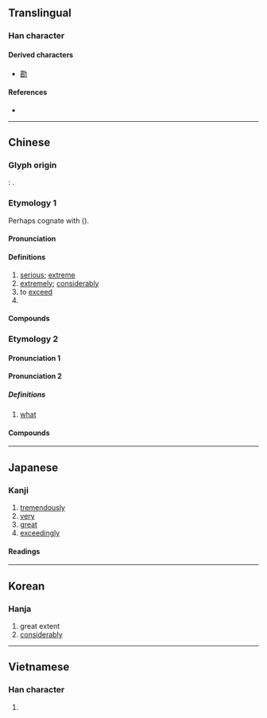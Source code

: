 {{also|其|什}}
{{character info/new}}
==Translingual==

===Han character===
{{Han char|rn=99|rad=甘|as=04|sn=9|four=44711|canj=TMMV|ids=⿱⿴龷𠄠⿺𠃊八(GV),⿱⿴龷𠄠⿺𠃊儿(JK),⿱⿴龷𠄠⿺㇄⿰丿㇄(HT)}}

====Derived characters====
* [[勘]]

====References====
* {{Han ref|kx=0754.060|dkj=21648|dj=1161.030|hdz=10025.050|uh=751A|ud=29978|bh=ACC6|bd=44230}}

----

==Chinese==
{{zh-forms|alt=𠥄,𠯕}}

===Glyph origin===
{{Han etyl}}
''{{w|Shuowen}}'': {{Han compound|甘|匹|ls=ic}}.

===Etymology 1===
Perhaps cognate with {{och-l|斟|to pour}} ({{zh-ref|Schuessler, 2007}}).

====Pronunciation====
{{zh-pron
|m=shèn
|m-s=
|c=sam6,sap6
|c_note=sap6 - rare
|c-t=
|g=
|h=pfs=sṳ́m
|j=
|mb=sēng
|md=sêng
|mn=sīm
|mn-t=sim6
|w=3zen
|x=
|mc=y
|oc=y
|cat=a,adv,v,pn
}}

====Definitions====
{{zh-hanzi}}

# [[serious]]; [[extreme]]
# [[extremely]]; [[considerably]]
# to [[exceed]]
# {{surname|lang=zh}}

====Compounds====
{{zh-der|不甚|幸甚|去泰去甚|不為已甚|不求甚解|去甚去泰|不甚了了|厥功甚偉|不甚合意|忒甚|尤有甚者|尤甚|一之為甚|太甚|名聲籍甚|已甚|一之謂甚|家徒甚殷|甚而|甚或|更甚|甚口|甚是|甚至|甚雨|相得甚歡|日甚一日|疾風甚雨|甚囂塵上|甚人|欺人太甚|甚且|藉甚|莫此為甚|衣冠甚偉|聲稱籍甚|軒軒甚得|言之過甚|過甚其實|逼人太甚|腹笥甚廣|自奉甚儉|過甚其詞|過從甚密|著甚來由|籍甚|過甚|蝕甚}}

===Etymology 2===

====Pronunciation 1====
{{zh-see|什}}

====Pronunciation 2====
{{zh-pron
|m=甚
|c=sam6
|dial=n
|cat=pron
}}

=====Definitions=====
{{zh-hanzi}}

# {{lb|zh|literary|or|dialectal}} [[what]]
#: {{zh-x|甚 事？|'''What''' is it?}}

====Compounds====
{{zh-der|甚的|甚底|則甚|做甚|只甚|沒甚|沒甚首尾|甚事|沒甚意思|著甚}}

----

==Japanese==

===Kanji===
{{ja-kanji|grade=c|rs=甘04}}

# [[tremendously]]
# [[very]]
# [[great]]
# [[exceedingly]]

====Readings====
{{ja-readings
|goon=じん<じん<じむ
|kanon=しん<しん<しむ
|toon=そも
|kun=はなは-だ, はなは-だし.い, なに-
}}

----

==Korean==

===Hanja===
{{ko-hanja|hangeul=심|eumhun=|rv=sim|mr=sim|y=sim}}

# great extent
# [[considerably]]

----

==Vietnamese==

===Han character===
{{vi-hantu|[[thậm]], [[rậm]]|rs=甘04}}

# {{defn|lang=vi|sort=甘04}}